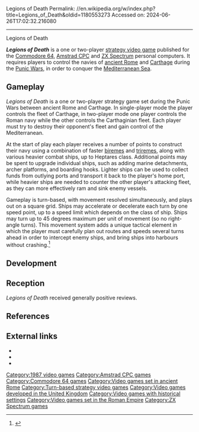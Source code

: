 Legions of Death
Permalink: //en.wikipedia.org/w/index.php?title=Legions_of_Death&oldid=1180553273
Accessed on: 2024-06-26T17:02:32.216080



------
Legions of Death
{{Infobox video game
| title          = 
| image          = LegionsOfDeath Lothlorien Poster.jpg
| caption        = 
| developer      = [[MC Lothlorien]]
| publisher      = [[Argus_Press#Argus_Press_Software|Argus Press Software]]
| series         = 
| engine         = 
| released       = 1986
| genre          = [[Strategy video game|Strategy]]
| modes          = 
| platforms      = [[Amstrad CPC]], [[Commodore 64]], [[ZX Spectrum]]
}}

'''''Legions of Death''''' is a one or two-player [[strategy video game]] published for the [[Commodore 64]], [[Amstrad CPC]] and [[ZX Spectrum]] personal computers. It requires players to control the navies of [[ancient Rome]] and [[Carthage]] during the [[Punic Wars]], in order to conquer the [[Mediterranean Sea]].

==Gameplay==
''Legions of Death'' is a one or two-player strategy game set during the Punic Wars between ancient Rome and Carthage. In single-player mode the player controls the fleet of Carthage, in two-player mode one player controls the Roman navy while the other controls the Carthaginian fleet. Each player must try to destroy their opponent's fleet and gain control of the Mediterranean.

At the start of play each player receives a number of points to construct their navy using a combination of faster [[bireme]]s and [[trireme]]s, along with various heavier combat ships, up to Heptares class. Additional points may be spent to upgrade individual ships, such as adding marine detachments, archer platforms, and boarding hooks. Lighter ships can be used to collect funds from outlying ports and transport it back to the player's home port, while heavier ships are needed to counter the other player's attacking fleet, as they can more effectively ram and sink enemy vessels.

Gameplay is turn-based, with movement resolved simultaneously, and plays out on a square grid. Ships may accelerate or decelerate each turn by one speed point, up to a speed limit which depends on the class of ship. Ships may turn up to 45 degrees maximum per unit of movement (so no right-angle turns). This movement system adds a unique tactical element in which the player must carefully plan out routes and speeds several turns ahead in order to intercept enemy ships, and bring ships into harbours without crashing.<ref name="ys">{{Citation | last = Blaine | first = Richard | title = Legions of Death| newspaper = [[Your Sinclair]]| pages = 39| date = June 1987}}</ref>

==Development==

{{Empty section|date=November 2022}}

==Reception==
{{Video game reviews
|AAction = 82%<ref>{{cite magazine|magazine=[[Amstrad Action]]|title=Action Test|last=Wade|first=Bob|pages=52–53|date=June 1987|issue=21|url=https://archive.org/details/amstrad-action-021/page/n51/mode/2up/}}</ref>
|CRASH = 84%<ref>{{cite magazine|magazine=[[Crash (magazine)|Crash]]|title=Legions of Death|pages=97–98|date=February 1987|issue=37|url=https://archive.org/details/Crash_No._37_1987-02_Newsfield_GB/page/n95/mode/2up/}}</ref>
|CVG = 32/40<ref>{{cite magazine|magazine=[[Computer and Video Games]]|title=C+VG Reviews|page=37|date=February 1987|issue=64|url=https://archive.org/details/cvg-magazine-064/page/n35/mode/2up/}}</ref>
|SUser = {{rating|5|5}}<ref>{{cite magazine|magazine=[[Sinclair User]]|title=Legions of Death|last=Rook|first=Gary|pages=88–89|date=May 1987|issue=62|url=https://archive.org/details/sinclair-user-magazine-062/page/n87/mode/2up/}}</ref>
|YSinclair = 8/10<ref>{{cite magazine|magazine=[[Your Sinclair]]|title=Legions of Death|page=39|date=June 1987|issue=18|url=https://archive.org/stream/YourSinclair37Jan89/YourSinclair/YourSinclair18-Jun87#page/n40/mode/1up}}</ref>
}}
''Legions of Death'' received generally positive reviews.

==References==
{{reflist}}

==External links==
* {{Internet Archive game|id=/zx_Legions_of_Death_1987_MC_Lothlorien_a2}}
*{{WoS game|id=0002855|name=Legions of Death}}
*{{lemon64 game|name=Legions of Death|id=1511}}

[[Category:1987 video games]]
[[Category:Amstrad CPC games]]
[[Category:Commodore 64 games]]
[[Category:Video games set in ancient Rome]]
[[Category:Turn-based strategy video games]]
[[Category:Video games developed in the United Kingdom]]
[[Category:Video games with historical settings]]
[[Category:Video games set in the Roman Empire]]
[[Category:ZX Spectrum games]]


{{strategy-videogame-stub}}
